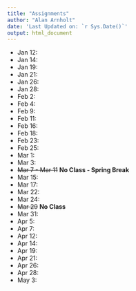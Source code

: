 ```yaml
---
title: "Assignments"
author: "Alan Arnholt"
date: 'Last Updated on: `r Sys.Date()`'
output: html_document
---
```


* Jan 12:
* Jan 14:
* Jan 19:
* Jan 21:
* Jan 26:
* Jan 28:
* Feb 2:
* Feb 4:
* Feb 9:
* Feb 11:
* Feb 16:
* Feb 18:
* Feb 23:
* Feb 25:
* Mar 1:
* Mar 3:
* ~~Mar 7 - Mar 11~~ **No Class - Spring Break**
* Mar 15:
* Mar 17:
* Mar 22:
* Mar 24:
* ~~Mar 29~~ **No Class**
* Mar 31:
* Apr 5:
* Apr 7:
* Apr 12:
* Apr 14:
* Apr 19:
* Apr 21:
* Apr 26:
* Apr 28:
* May 3:
